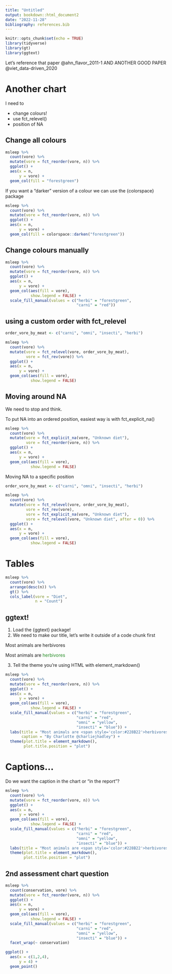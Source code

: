 ```yaml
---
title: "Untitled"
output: bookdown::html_document2
date: "2022-11-28"
bibliography: references.bib
---
```


```r
knitr::opts_chunk$set(echo = TRUE)
library(tidyverse)
library(gt)
library(ggtext)
```

Let's reference that paper @ahn_flavor_2011-1 AND ANOTHER GOOD PAPER @viet_data-driven_2020

# Another chart

I need to

- change colours!
- use fct_relevel()
- position of NA

## Change all colours

```r
msleep %>% 
  count(vore) %>% 
  mutate(vore = fct_reorder(vore, n)) %>% 
  ggplot() +
  aes(x = n,
      y = vore) +
  geom_col(fill = "forestgreen")
```

If you want a "darker" version of a colour we can use the {colorspace} package

```r
msleep %>% 
  count(vore) %>% 
  mutate(vore = fct_reorder(vore, n)) %>% 
  ggplot() +
  aes(x = n,
      y = vore) +
  geom_col(fill = colorspace::darken("forestgreen"))
```

## Change colours manually

```r
msleep %>% 
  count(vore) %>% 
  mutate(vore = fct_reorder(vore, n)) %>% 
  ggplot() +
  aes(x = n,
      y = vore) +
  geom_col(aes(fill = vore),
           show.legend = FALSE) +
  scale_fill_manual(values = c("herbi" = "forestgreen",
                               "carni" = "red"))
```

## using a custom order with fct_relevel

```r
order_vore_by_meat <- c("carni", "omni", "insecti", "herbi")

msleep %>% 
  count(vore) %>% 
  mutate(vore = fct_relevel(vore, order_vore_by_meat),
         vore = fct_rev(vore)) %>% 
  ggplot() +
  aes(x = n,
      y = vore) +
  geom_col(aes(fill = vore),
           show.legend = FALSE)
```

## Moving around NA

We need to stop and think.

To put NA into an ordered position, easiest way is with fct_explicit_na()

```r
msleep %>% 
  count(vore) %>% 
  mutate(vore = fct_explicit_na(vore, "Unknown diet"),
         vore = fct_reorder(vore, n)) %>% 
  ggplot() +
  aes(x = n,
      y = vore) +
  geom_col(aes(fill = vore),
           show.legend = FALSE)
```

Moving NA to a specific position

```r
order_vore_by_meat <- c("carni", "omni", "insecti", "herbi")

msleep %>% 
  count(vore) %>% 
  mutate(vore = fct_relevel(vore, order_vore_by_meat),
         vore = fct_rev(vore),
         vore = fct_explicit_na(vore, "Unknown diet"),
         vore = fct_relevel(vore, "Unknown diet", after = 0)) %>% 
  ggplot() +
  aes(x = n,
      y = vore) +
  geom_col(aes(fill = vore),
           show.legend = FALSE)
```

# Tables

```r
msleep %>% 
  count(vore) %>% 
  arrange(desc(n)) %>% 
  gt() %>% 
  cols_label(vore = "Diet",
             n = "Count")
```

## ggtext!

1. Load the {ggtext} package!
2. We need to make our title, let's write it outside of a code chunk first

Most animals are <span>herbivores</span>

Most animals are <span style='color:#228B22'>herbivores</span>

3. Tell the theme you're using HTML with element_markdown()

```r
msleep %>% 
  count(vore) %>% 
  mutate(vore = fct_reorder(vore, n)) %>% 
  ggplot() +
  aes(x = n,
      y = vore) +
  geom_col(aes(fill = vore),
           show.legend = FALSE) +
  scale_fill_manual(values = c("herbi" = "forestgreen",
                               "carni" = "red",
                               "omni" = "yellow",
                               "insecti" = "blue")) +
  labs(title = "Most animals are <span style='color:#228B22'>herbivores</span>",
       caption = "By Charlotte @charliejhadley") +
  theme(plot.title = element_markdown(),
        plot.title.position = "plot")
```

# Captions...

Do we want the caption in the chart or "in the report"?

```r
msleep %>% 
  count(vore) %>% 
  mutate(vore = fct_reorder(vore, n)) %>% 
  ggplot() +
  aes(x = n,
      y = vore) +
  geom_col(aes(fill = vore),
           show.legend = FALSE) +
  scale_fill_manual(values = c("herbi" = "forestgreen",
                               "carni" = "red",
                               "omni" = "yellow",
                               "insecti" = "blue")) +
  labs(title = "Most animals are <span style='color:#228B22'>herbivores</span>") +
  theme(plot.title = element_markdown(),
        plot.title.position = "plot")
```

## 2nd assessment chart question

```r
msleep %>% 
  count(conservation, vore) %>% 
  mutate(vore = fct_reorder(vore, n)) %>% 
  ggplot() +
  aes(x = n,
      y = vore) +
  geom_col(aes(fill = vore),
           show.legend = FALSE) +
  scale_fill_manual(values = c("herbi" = "forestgreen",
                               "carni" = "red",
                               "omni" = "yellow",
                               "insecti" = "blue")) +
  facet_wrap(~ conservation)
```



```r
ggplot() +
  aes(x = c(1,2,4),
      y = 4) +
  geom_point()
```



